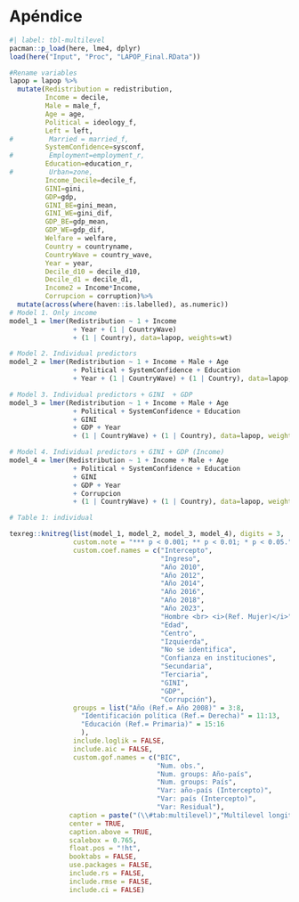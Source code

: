 # Apéndice

```r
#| label: tbl-multilevel
pacman::p_load(here, lme4, dplyr)
load(here("Input", "Proc", "LAPOP_Final.RData"))

#Rename variables
lapop = lapop %>% 
  mutate(Redistribution = redistribution,
         Income = decile,
         Male = male_f,
         Age = age, 
         Political = ideology_f, 
         Left = left, 
#         Married = married_f, 
         SystemConfidence=sysconf, 
#         Employment=employment_r, 
         Education=education_r, 
#         Urban=zone, 
         Income_Decile=decile_f, 
         GINI=gini,
         GDP=gdp,
         GINI_BE=gini_mean, 
         GINI_WE=gini_dif, 
         GDP_BE=gdp_mean, 
         GDP_WE=gdp_dif,
         Welfare = welfare,
         Country = countryname,
         CountryWave = country_wave,
         Year = year,
         Decile_d10 = decile_d10,
         Decile_d1 = decile_d1,
         Income2 = Income*Income,
         Corrupcion = corruption)%>%
  mutate(across(where(haven::is.labelled), as.numeric))
# Model 1. Only income
model_1 = lmer(Redistribution ~ 1 + Income
                + Year + (1 | CountryWave) 
                + (1 | Country), data=lapop, weights=wt)

# Model 2. Individual predictors 
model_2 = lmer(Redistribution ~ 1 + Income + Male + Age  
                + Political + SystemConfidence + Education 
                + Year + (1 | CountryWave) + (1 | Country), data=lapop, weights=wt)

# Model 3. Individual predictors + GINI  + GDP
model_3 = lmer(Redistribution ~ 1 + Income + Male + Age 
                + Political + SystemConfidence + Education 
                + GINI
                + GDP + Year
                + (1 | CountryWave) + (1 | Country), data=lapop, weights=wt)

# Model 4. Individual predictors + GINI + GDP (Income)
model_4 = lmer(Redistribution ~ 1 + Income + Male + Age 
                + Political + SystemConfidence + Education 
                + GINI
                + GDP + Year
                + Corrupcion
                + (1 | CountryWave) + (1 | Country), data=lapop, weights=wt)

# Table 1: individual

texreg::knitreg(list(model_1, model_2, model_3, model_4), digits = 3,
                custom.note = "*** p < 0.001; ** p < 0.01; * p < 0.05.",
                custom.coef.names = c("Intercepto",
                                      "Ingreso",
                                      "Año 2010",
                                      "Año 2012",
                                      "Año 2014",
                                      "Año 2016",
                                      "Año 2018",
                                      "Año 2023",
                                      "Hombre <br> <i>(Ref. Mujer)</i>",
                                      "Edad",
                                      "Centro",
                                      "Izquierda",
                                      "No se identifica",
                                      "Confianza en instituciones",
                                      "Secundaria",
                                      "Terciaria",
                                      "GINI",
                                      "GDP",
                                      "Corrupción"),
                groups = list("Año (Ref.= Año 2008)" = 3:8,
                  "Identificación política (Ref.= Derecha)" = 11:13,
                  "Educación (Ref.= Primaria)" = 15:16
                  ),
                include.loglik = FALSE,
                include.aic = FALSE,
                custom.gof.names = c("BIC",
                                     "Num. obs.",
                                     "Num. groups: Año-país",
                                     "Num. groups: País",
                                     "Var: año-país (Intercepto)",
                                     "Var: país (Intercepto)",
                                     "Var: Residual"),
               caption = paste("(\\#tab:multilevel)","Multilevel longitudinal models for the justification of inequality in education"),
               center = TRUE,
               caption.above = TRUE,
               scalebox = 0.765,
               float.pos = "!ht", 
               booktabs = FALSE, 
               use.packages = FALSE, 
               include.rs = FALSE, 
               include.rmse = FALSE,
               include.ci = FALSE)

```

